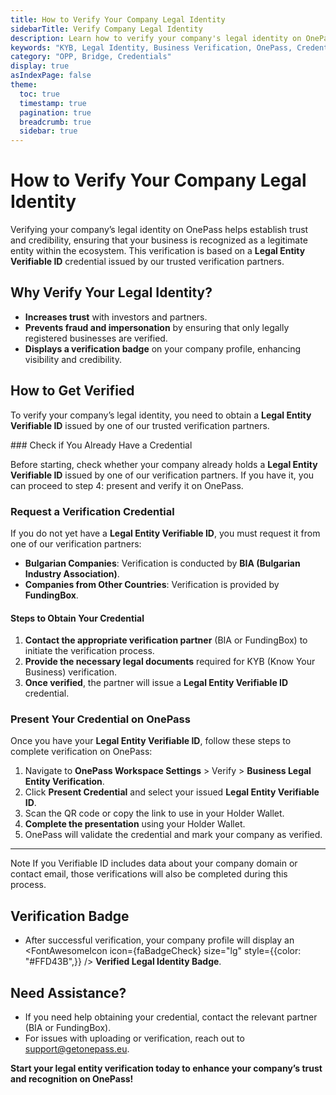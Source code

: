 ```yaml
---
title: How to Verify Your Company Legal Identity
sidebarTitle: Verify Company Legal Identity
description: Learn how to verify your company's legal identity on OnePass using verifiable credentials issued by trusted partners.
keywords: "KYB, Legal Identity, Business Verification, OnePass, Credentials"
category: "OPP, Bridge, Credentials"
display: true
asIndexPage: false
theme:
  toc: true
  timestamp: true
  pagination: true
  breadcrumb: true
  sidebar: true
---
```



# How to Verify Your Company Legal Identity

Verifying your company’s legal identity on OnePass helps establish trust and credibility, ensuring that your business is recognized as a legitimate entity within the ecosystem. This verification is based on a **Legal Entity Verifiable ID** credential issued by our trusted verification partners.

## Why Verify Your Legal Identity?

- **Increases trust** with investors and partners.
- **Prevents fraud and impersonation** by ensuring that only legally registered businesses are verified.
- **Displays a verification badge** on your company profile, enhancing visibility and credibility.

## How to Get Verified

To verify your company’s legal identity, you need to obtain a **Legal Entity Verifiable ID** issued by one of our trusted verification partners.

<Steps>
### Check if You Already Have a Credential

Before starting, check whether your company already holds a **Legal Entity Verifiable ID** issued by one of our verification partners. If you have it, you can proceed to step 4: present and verify it on OnePass.

### Request a Verification Credential

If you do not yet have a **Legal Entity Verifiable ID**, you must request it from one of our verification partners:

- **Bulgarian Companies**: Verification is conducted by **BIA (Bulgarian Industry Association)**.
- **Companies from Other Countries**: Verification is provided by **FundingBox**.

#### Steps to Obtain Your Credential

1. **Contact the appropriate verification partner** (BIA or FundingBox) to initiate the verification process.
2. **Provide the necessary legal documents** required for KYB (Know Your Business) verification.
3. **Once verified**, the partner will issue a **Legal Entity Verifiable ID** credential.

### Present Your Credential on OnePass

Once you have your **Legal Entity Verifiable ID**, follow these steps to complete verification on OnePass:

1. Navigate to **OnePass Workspace Settings** > Verify > **Business Legal Entity Verification**.
2. Click **Present Credential** and select your issued **Legal Entity Verifiable ID**.
3. Scan the QR code or copy the link to use in your Holder Wallet.
4. **Complete the presentation** using your Holder Wallet.
5. OnePass will validate the credential and mark your company as verified.
</Steps>

---

<Alert>
  <AlertTitle>Note</AlertTitle>
  <AlertDescription>
    If you Verifiable ID includes data about your company domain or contact email, those verifications will also be completed during this process.
  </AlertDescription>
</Alert>

## Verification Badge

- After successful verification, your company profile will display an <FontAwesomeIcon icon={faBadgeCheck} size="lg" style={{color: "#FFD43B",}} /> **Verified Legal Identity Badge**.

## Need Assistance?

- If you need help obtaining your credential, contact the relevant partner (BIA or FundingBox).
- For issues with uploading or verification, reach out to [support@getonepass.eu](mailto:support@getonepass.eu).

**Start your legal entity verification today to enhance your company’s trust and recognition on OnePass!**
